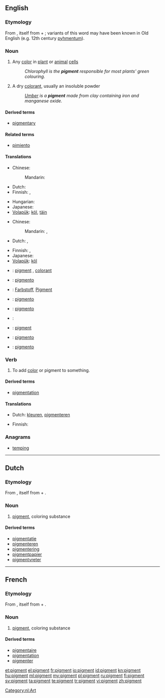 {{also|Pigment}}
==English==
{{wikipedia}}

===Etymology===
From {{etyl|la}} {{term|pigmentum||pigment|lang=la}}, itself from {{term|pingo|pingō|I paint|lang=la}} + {{term|-mentum|lang=la}}; variants of this word may have been known in Old English (e.g. 12th century [[pyhmentum]]).

===Noun===
{{en-noun}}

# {{biology}} Any [[color]] in [[plant]] or [[animal]] [[cell]]s
#: ''Chlorophyll is the '''pigment''' responsible for most plants' green colouring.''
# A dry [[colorant]], usually an insoluble powder
#: ''[[umber|Umber]] is a '''pigment''' made from clay containing iron and manganese oxide.''

====Derived terms====
* [[pigmentary]]

====Related terms====
* [[pimiento]]

====Translations====
{{trans-top|any color in plant or animal cells}}
* Chinese:
*: Mandarin: {{t|zh|色素|tr=sèsù|sc=Hani}}
* Dutch: {{t-|nl|pigment|n}}
* Finnish: {{t-|fi|pigmentti}}, {{t-|fi|väriaine}}
{{trans-mid}}
* Hungarian: {{t+|hu|pigment}}
* Japanese: {{t-|ja|色素|tr=[[しきそ]], shikiso}}
* [[Volapük]]: [[köl]], [[täin]]
{{trans-bottom}}

{{trans-top|a dry colorant, usually an insoluble powder}}
* Chinese:
*: Mandarin: {{t|zh|顏料|sc=Hani}}, {{t|zh|颜料|tr=yánliào|sc=Hani}}
* Dutch: {{t-|nl|pigment|n}}, {{t-|nl|kleurstof}}
{{trans-mid}}
* Finnish: {{t|fi|pigmentti}}, {{t|fi|väriaine}}
* Japanese: {{t|ja|顔料|tr=[[がんりょう]], ganryō}}
* [[Volapük]]: [[köl]]
{{trans-bottom}}

{{checktrans-top}}
* {{ttbc|fr}}: [[#French|pigment]] {{m}}, [[colorant]] {{m}}
* {{ttbc|gl}}: [[pigmento]] {{m}}
* {{ttbc|de}}: [[Farbstoff]], [[Pigment]] {{n}}
* {{ttbc|ia}}: [[pigmento]]
* {{ttbc|it}}: [[pigmento]] {{m}}
{{trans-mid}}
* {{ttbc|la}}: {{t-|la|pigmentum|n}}
* {{ttbc|no}}: [[pigment]]
* {{ttbc|pt}}: [[pigmento]] {{m}}
* {{ttbc|es}}: [[pigmento]] {{m}}
{{trans-bottom}}

===Verb===
{{en-verb}}

# {{transitive}} To add [[color]] or pigment to something.

====Derived terms====
* [[pigmentation]]

====Translations====
{{trans-top|To add color or pigment}}
* Dutch: [[kleuren]], [[pigmenteren]]
{{trans-mid}}
* Finnish: {{t|fi|värjätä}}
{{trans-bottom}}

===Anagrams===
* [[temping#English|temping]]

----

==Dutch==

===Etymology===
From {{etyl|la|nl}} {{term|pigmentum||pigment|lang=la}}, itself from {{term|pingo|pingō|I paint|lang=la}} + {{term|-mentum|lang=la}}.

===Noun===
{{nl-noun|g=n}}

# [[#English|pigment]], coloring substance

====Derived terms====
* [[pigmentatie]]
* [[pigmenteren]]
* [[pigmentering]]
* [[pigmentpapier]] {{n}}
* [[pigmentvreter]] {{m}}

[[Category:nl:Art]]

----

==French==

===Etymology===
From {{etyl|la|fr}} {{term|pigmentum||pigment|lang=la}}, itself from {{term|pingo|pingō|I paint|lang=la}} + {{term|-mentum|lang=la}}.

===Noun===
{{fr-noun|m}}

# [[#English|pigment]], coloring substance

====Derived terms====
* [[pigmentaire]]
* [[pigmentation]]
* [[pigmenter]]

[[et:pigment]]
[[el:pigment]]
[[fr:pigment]]
[[io:pigment]]
[[id:pigment]]
[[kn:pigment]]
[[hu:pigment]]
[[ml:pigment]]
[[my:pigment]]
[[pl:pigment]]
[[ru:pigment]]
[[fi:pigment]]
[[sv:pigment]]
[[ta:pigment]]
[[te:pigment]]
[[tr:pigment]]
[[vi:pigment]]
[[zh:pigment]]